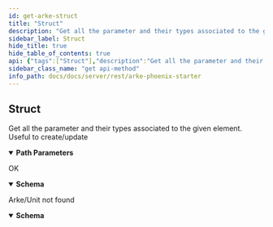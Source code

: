 ```yaml
---
id: get-arke-struct
title: "Struct"
description: "Get all the parameter and their types associated to the given element. Useful to create/update"
sidebar_label: Struct
hide_title: true
hide_table_of_contents: true
api: {"tags":["Struct"],"description":"Get all the parameter and their types associated to the given element. Useful to create/update","operationId":"get_arke_struct","parameters":[{"name":"arke_id","in":"path","description":"Arke ID","required":true,"schema":{"type":"string"}}],"responses":{"200":{"description":"OK","content":{"application/json":{"schema":{"type":"object","properties":{"label":{"type":"string","example":"Test"},"parameters":{"type":"array","items":{"oneOf":[{"type":"object","properties":{"default":{"type":"string","example":null,"nullable":true,"description":"Default value of the parameter"},"helper_text":{"type":"string","nullable":true,"example":null},"id":{"type":"string","example":"label"},"label":{"type":"string","example":"Label"},"max_length":{"type":"integer","example":100},"min_length":{"type":"integer","example":0},"required":{"type":"boolean","example":true},"type":{"type":"string","example":"string","description":"Type of the parameter"}}},{"type":"object","properties":{"default":{"type":"integer","example":null,"nullable":true,"description":"Default value of the parameter"},"helper_text":{"type":"string","nullable":true,"example":null},"id":{"type":"string","example":"int_parameter"},"label":{"type":"string","example":"Integer Parameter"},"max":{"type":"integer","example":null,"nullable":true},"min":{"type":"integer","example":5,"nullable":true},"required":{"type":"boolean","example":true},"type":{"type":"string","example":"integer","description":"Type of the parameter"}}}]}}}}}}},"404":{"description":"Arke/Unit not found","content":{"application/json":{"schema":{"type":"object","properties":{"content":{"type":"array","items":{},"nullable":true,"example":null},"message":{"type":"array","items":{},"example":[]}}}}}}},"security":[{"ApiKey":[]},{"ProjectKey":[]}],"method":"get","path":"/{arke_id}/struct","servers":[{"url":"http://localhost:4000/lib"},{"url":"https://localhost:4000/lib"}],"securitySchemes":{"ApiKey":{"type":"apiKey","description":"API Token must follow: `Bearer {access_token}` Use the signin endpoint to get the token value","name":"Authorization","in":"header"},"ProjectKey":{"type":"apiKey","in":"header","name":"arke-project-key","description":"The name of the project where to make the API call"}},"info":{"title":"Arke Phoenix Starter","description":"API Documentation for Arke Phoenix Starter [v1]","version":"1.0"},"postman":{"name":"Struct","description":{"content":"Get all the parameter and their types associated to the given element. Useful to create/update","type":"text/plain"},"url":{"path":[":arke_id","struct"],"host":["{{baseUrl}}"],"query":[],"variable":[{"disabled":false,"description":{"content":"(Required) Arke ID","type":"text/plain"},"type":"any","value":"","key":"arke_id"}]},"header":[{"key":"Accept","value":"application/json"}],"method":"GET","auth":{"type":"apikey","apikey":[{"type":"any","value":"Authorization","key":"key"},{"type":"any","value":"<API Key>","key":"value"},{"type":"any","value":"header","key":"in"}]}}}
sidebar_class_name: "get api-method"
info_path: docs/docs/server/rest/arke-phoenix-starter
---
```



## Struct



Get all the parameter and their types associated to the given element. Useful to create/update

<details style={{"marginBottom":"1rem"}} data-collapsed={false} open={true}><summary style={{}}><strong>Path Parameters</strong></summary><div><ul><ParamsItem className={"paramsItem"} param={{"name":"arke_id","in":"path","description":"Arke ID","required":true,"schema":{"type":"string"}}}></ParamsItem></ul></div></details><div><ApiTabs><TabItem label={"200"} value={"200"}><div>

OK

</div><div><MimeTabs groupId={"mime-type"}><TabItem label={"application/json"} value={"application/json"}><SchemaTabs groupId={"schema-tabs"}><TabItem label={"Schema"} value={"Schema"}><details style={{}} data-collapsed={false} open={true}><summary style={{"textAlign":"left"}}><strong>Schema</strong></summary><div style={{"textAlign":"left","marginLeft":"1rem"}}></div><ul style={{"marginLeft":"1rem"}}><SchemaItem collapsible={false} name={"label"} required={false} schemaDescription={undefined} schemaName={"string"} qualifierMessage={undefined} defaultValue={undefined}></SchemaItem><SchemaItem collapsible={false} name={"parameters"} required={false} schemaDescription={undefined} schemaName={"object[]"} qualifierMessage={undefined} defaultValue={undefined}></SchemaItem></ul></details></TabItem><TabItem label={"Example (from schema)"} value={"Example (from schema)"}><ResponseSamples responseExample={"{\n  \"label\": \"string\",\n  \"parameters\": [\n    {\n      \"default\": \"string\",\n      \"helper_text\": \"string\",\n      \"id\": \"string\",\n      \"label\": \"string\",\n      \"max_length\": 0,\n      \"min_length\": 0,\n      \"required\": true,\n      \"type\": \"string\"\n    },\n    {\n      \"default\": 0,\n      \"helper_text\": \"string\",\n      \"id\": \"string\",\n      \"label\": \"string\",\n      \"max\": 0,\n      \"min\": 0,\n      \"required\": true,\n      \"type\": \"string\"\n    }\n  ]\n}"} language={"json"}></ResponseSamples></TabItem></SchemaTabs></TabItem></MimeTabs></div></TabItem><TabItem label={"404"} value={"404"}><div>

Arke/Unit not found

</div><div><MimeTabs groupId={"mime-type"}><TabItem label={"application/json"} value={"application/json"}><SchemaTabs groupId={"schema-tabs"}><TabItem label={"Schema"} value={"Schema"}><details style={{}} data-collapsed={false} open={true}><summary style={{"textAlign":"left"}}><strong>Schema</strong></summary><div style={{"textAlign":"left","marginLeft":"1rem"}}></div><ul style={{"marginLeft":"1rem"}}><SchemaItem collapsible={false} name={"content"} required={false} schemaDescription={undefined} schemaName={"undefined[]"} qualifierMessage={undefined} defaultValue={undefined}></SchemaItem><SchemaItem collapsible={false} name={"message"} required={false} schemaDescription={undefined} schemaName={"undefined[]"} qualifierMessage={undefined} defaultValue={undefined}></SchemaItem></ul></details></TabItem><TabItem label={"Example (from schema)"} value={"Example (from schema)"}><ResponseSamples responseExample={"{\n  \"content\": [\n    null\n  ],\n  \"message\": [\n    null\n  ]\n}"} language={"json"}></ResponseSamples></TabItem></SchemaTabs></TabItem></MimeTabs></div></TabItem></ApiTabs></div>
      